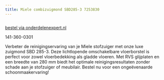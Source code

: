 ```yaml
---
title: Miele combizuigmond SBD285-3 7253830
---
```



<Image src={imageProduct} width={imageProduct.width} alt="" />

[bestel via onderdelenexpert.nl](https://www.onderdelenexpert.nl/miele-combizuigmond-sbd365-3-allteq-stofzuiger-11805640)

141-360-0301

Verbeter de reinigingservaring van je Miele stofzuiger met onze luxe zuigmond SBD 285-3. Deze lichtlopende omschakelbare vloerborstel is perfect voor zowel vloerbedekking als gladde vloeren. Met RVS glijplaten en een breedte van 280 mm biedt het optimale reinigingsresultaten zonder schade aan je stofzuiger of meubilair. Bestel nu voor een ongeëvenaarde schoonmaakervaring!
